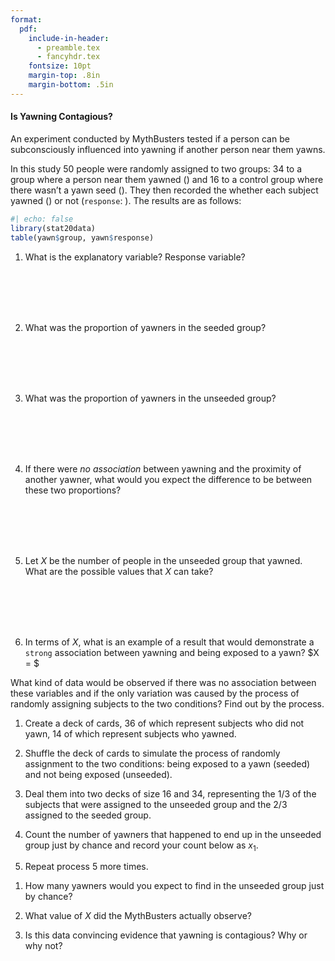 ```yaml
---
format:
  pdf:
    include-in-header:
      - preamble.tex
      - fancyhdr.tex
    fontsize: 10pt
    margin-top: .8in
    margin-bottom: .5in
---
```


\thispagestyle{empty}

\begin{center}
\textsc{Stat 20: PS 5.2 Hypothesis Tests} \\
\noindent\rule{12cm}{0.4pt}
\end{center}

#### Is Yawning Contagious?

An experiment conducted by MythBusters tested if a person can be subconsciously influenced into yawning if another person near them yawns.

In this study 50 people were randomly assigned to two groups: 34 to a group where a person near them yawned (\texttt{seeded = 1}) and 16 to a control group where there wasn't a yawn seed (\texttt{seeded = 0}). They then recorded the whether each subject yawned (\texttt{yawned = 1}) or not (`response`: ). The results are as follows:

```r
#| echo: false
library(stat20data)
table(yawn$group, yawn$response)
```

1. What is the explanatory variable?  Response variable? 

\
\
\
\

2. What was the proportion of yawners in the seeded group?

\
\
\
\

3. What was the proportion of yawners in the unseeded group?

\
\
\
\

4. If there were *no association* between yawning and the proximity of another yawner, what would you expect the difference to be between these two proportions?

\
\
\
\

5. Let $X$ be the number of people in the unseeded group that yawned.  What are the possible values that $X$ can take?

\
\
\
\

6. In terms of $X$, what is an example of a result that would demonstrate a `strong` association between yawning and being exposed to a yawn?  $X = $


\newpage

\textbf{Simulating Yawners} What kind of data would be observed if there was no association between these variables and if the only variation was caused by the process of randomly assigning subjects to the two conditions? Find out by \emph{simulating} the process.

1. Create a deck of cards, 36 of which represent subjects who did not yawn, 14 of which represent subjects who yawned.

2. Shuffle the deck of cards to simulate the process of randomly assignment to the two conditions: being exposed to a yawn (seeded) and not being exposed (unseeded).

3. Deal them into two decks of size 16 and 34, representing the 1/3 of the subjects that were assigned to the unseeded group and the 2/3 assigned to the seeded group.

4. Count the number of yawners that happened to end up in the unseeded group just by chance and record your count below as $x_1$.

5. Repeat process 5 more times.

\begin{center}
\begin{tabular}{|c|c|c|c|c|c|}
  \hline
  $x_1$ & $x_2$ & $x_3$ & $x_4$ & $x_5$ & $x_6$ \\
  \hline
  \hspace{0.75in} & \hspace{0.75in} & \hspace{0.75in} & \hspace{0.75in} & \hspace{0.75in} & \hspace{0.75in} \\[5ex]
  \hline
\end{tabular}
\end{center}

\vspace{2.5in}

\begin{center}
\begin{tabular}{|c|c|c|c|c|c|c|c|c|c|c|c|c|c|c|c|c|c|c|c|c|}
  \hline
  0 & 1 & 2 & 3 & 4 & 5 & 6 & 7 & 8 & 9 & 10 & 11 & 12 & 13 & 14 \\
\end{tabular}
\end{center}

\vspace{5mm}

1. How many yawners would you expect to find in the unseeded group just by chance?

2.  What value of $X$ did the MythBusters actually observe?

3. Is this data convincing evidence that yawning is contagious? Why or why not?
